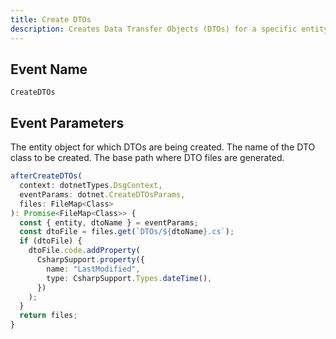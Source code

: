 ```yaml
---
title: Create DTOs
description: Creates Data Transfer Objects (DTOs) for a specific entity in the .NET application.
---
```


## Event Name

`CreateDTOs`

## Event Parameters

<ResponseField name="entity" type="Entity">
  The entity object for which DTOs are being created.
</ResponseField>

<ResponseField name="dtoName" type="string">
  The name of the DTO class to be created.
</ResponseField>

<ResponseField name="dtoBasePath" type="string">
  The base path where DTO files are generated.
</ResponseField>

<RequestExample>

```ts Example
afterCreateDTOs(
  context: dotnetTypes.DsgContext,
  eventParams: dotnet.CreateDTOsParams,
  files: FileMap<Class>
): Promise<FileMap<Class>> {
  const { entity, dtoName } = eventParams;
  const dtoFile = files.get(`DTOs/${dtoName}.cs`);
  if (dtoFile) {
    dtoFile.code.addProperty(
      CsharpSupport.property({
        name: "LastModified",
        type: CsharpSupport.Types.dateTime(),
      })
    );
  }
  return files;
}
```
</RequestExample>
